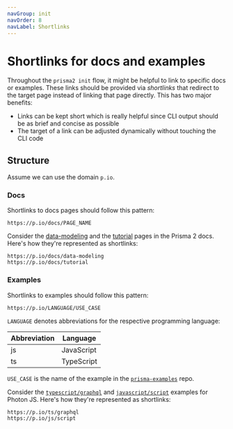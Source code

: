 ```yaml
---
navGroup: init
navOrder: 8
navLabel: Shortlinks
---
```


# Shortlinks for docs and examples

Throughout the `prisma2 init` flow, it might be helpful to link to specific docs or examples. These links should be provided via _shortlinks_ that redirect to the target page instead of linking that page directly. This has two major benefits:

- Links can be kept short which is really helpful since CLI output should be as brief and concise as possible
- The target of a link can be adjusted dynamically without touching the CLI code

## Structure

Assume we can use the domain `p.io`.

### Docs

Shortlinks to docs pages should follow this pattern:

```
https://p.io/docs/PAGE_NAME
```

Consider the [data-modeling](https://github.com/prisma/prisma2/blob/master/docs/data-modeling.md) and the [tutorial](https://github.com/prisma/prisma2/blob/master/docs/tutorial.md) pages in the Prisma 2 docs. Here's how they're represented as shortlinks:

```
https://p.io/docs/data-modeling
https://p.io/docs/tutorial
```

### Examples

Shortlinks to examples should follow this pattern:

```
https://p.io/LANGUAGE/USE_CASE
```

`LANGUAGE` denotes abbreviations for the respective programming language:

| Abbreviation | Language |
| --- | --- |
| js | JavaScript |
| ts | TypeScript |

`USE_CASE` is the name of the example in the [`prisma-examples`](https://github.com/prisma/prisma-examples/tree/prisma2/) repo.

Consider the [`typescript/graphql`](https://github.com/prisma/prisma-examples/tree/prisma2/typescript/graphql) and [`javascript/script`](https://github.com/prisma/prisma-examples/tree/prisma2/javascript/script) examples for Photon JS. Here's how they're represented as shortlinks:

```
https://p.io/ts/graphql
https://p.io/js/script
```
